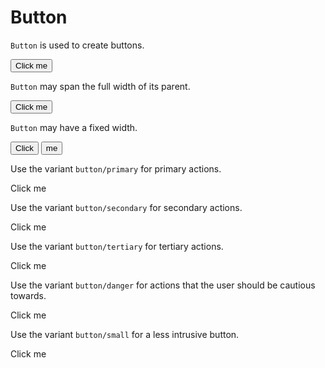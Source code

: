 
<Meta title="Button" component={Button} />

# Button

`Button` is used to create buttons.

<Preview>
  <Story name="button">
    <Button onClick={action('button-click')}>Click me</Button>
  </Story>
</Preview>

`Button` may span the full width of its parent.

<Preview>
  <Story name="button fullwidth">
    <div>
      <Button fullWidth>Click me</Button>
    </div>
  </Story>
</Preview>

`Button` may have a fixed width.

<Preview>
  <Story name="button fixedwidth">
    <div>
      <Button fixedWidth>Click</Button>
      <Button fixedWidth>me</Button>
    </div>
  </Story>
</Preview>

Use the variant `button/primary` for primary actions.

<Preview>
  <Story name="button primary">
    <ButtonPrimary>Click me</ButtonPrimary>
  </Story>
</Preview>

Use the variant `button/secondary` for secondary actions.

<Preview>
  <Story name="button secondary">
    <ButtonSecondary>Click me</ButtonSecondary>
  </Story>
</Preview>

Use the variant `button/tertiary` for tertiary actions.

<Preview>
  <Story name="button tertiary">
    <ButtonTertiary>Click me</ButtonTertiary>
  </Story>
</Preview>

Use the variant `button/danger` for actions that the user should be cautious
towards.

<Preview>
  <Story name="button danger">
    <ButtonDanger>Click me</ButtonDanger>
  </Story>
</Preview>

Use the variant `button/small` for a less intrusive button.

<Preview>
  <Story name="button small">
    <ButtonSmall>Click me</ButtonSmall>
  </Story>
</Preview>

